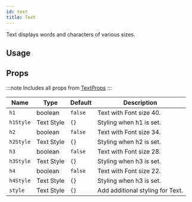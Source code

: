```yaml
---
id: text
title: Text
---
```



Text displays words and characters of various sizes.

## Usage

<Usage />

## Props

:::note
Includes all props from [TextProps](https://reactnative.dev/docs/text#props)
:::

<div class='table-responsive'>

| Name      | Type       | Default | Description                      |
| --------- | ---------- | ------- | -------------------------------- |
| `h1`      | boolean    | `false` | Text with Font size 40.          |
| `h1Style` | Text Style | `{}`    | Styling when h1 is set.          |
| `h2`      | boolean    | `false` | Text with Font size 34.          |
| `h2Style` | Text Style | `{}`    | Styling when h2 is set.          |
| `h3`      | boolean    | `false` | Text with Font size 28.          |
| `h3Style` | Text Style | `{}`    | Styling when h3 is set.          |
| `h4`      | boolean    | `false` | Text with Font size 22.          |
| `h4Style` | Text Style | `{}`    | Styling when h3 is set.          |
| `style`   | Text Style | `{}`    | Add additional styling for Text. |

</div>
